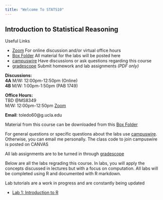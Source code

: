 ```yaml
---
title: "Welcome To STATS10"
---
```


## Introduction to Statistical Reasoning


:::callout-important
Useful Links

- [Zoom](https://ucla.zoom.us/j/4285433918?pwd=TVpIRndYYmZSeTg0NUUvYlhTWllUQT09)
For online discussion and/or virtual office hours
- [Box Folder](https://app.box.com/s/3pfoq99zhvyyi99wdc1kzoojsihgcoxu) All material for the labs will be posted here
- [campuswire](https://campuswire.com) Have discussions or ask questions regarding this course
- [gradescope](https://www.gradescope.com) Submit homework and lab assignments *(PDF only)*
:::


**Discussions:** <br/>
**4A** M/W: 12:00pm-12:50pm (Online)
 <br/>
**4B** M/W: 1:00pm-1:50pm (PAB 1749)


**Office Hours:** <br/>
TBD @MS8349 <br/>
M/W: 12:00pm-12:50pm
[Zoom](https://ucla.zoom.us/j/4285433918?pwd=TVpIRndYYmZSeTg0NUUvYlhTWllUQT09)

**Email**: toledo60@g.ucla.edu

Material from this course can be downloaded from this [Box Folder](https://app.box.com/s/3pfoq99zhvyyi99wdc1kzoojsihgcoxu) 


For general questions or specific questions about the labs use [campuswire](https://campuswire.com). Otherwise, you can email me personally. The class code to join campuswire is posted on CANVAS


All lab assignments are to be turned in through [gradescope](https://www.gradescope.com)

Below are all the labs regrading this course. 
In labs, you will apply the concepts discussed in lectures but with a focus on computation. All labs will be completed using R and documented with R markdown.

::: callout-warning
Lab tutorials are a work in progress and are constantly being updated
:::

- [Lab 1: Introduction to R](/ucla/stats10/lab1.qmd)


